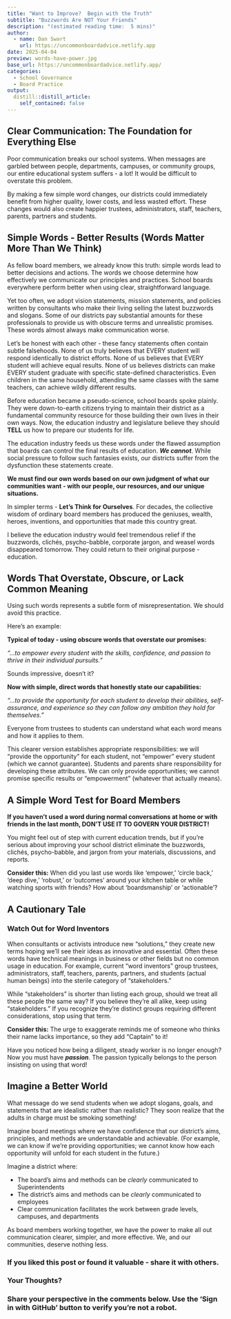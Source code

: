 ```yaml
---
title: "Want to Improve?  Begin with the Truth"  
subtitle: "Buzzwords Are NOT Your Friends"
description: "(estimated reading time:  5 mins)"
author:
  - name: Dan Swart
    url: https://uncommonboardadvice.netlify.app
date: 2025-04-04
preview: words-have-power.jpg
base_url: https://uncommonboardadvice.netlify.app/
categories:
  - School Governance
  - Board Practice
output:
  distill::distill_article:
    self_contained: false
---
```



## Clear Communication: The Foundation for Everything Else

Poor communication breaks our school systems. When messages are garbled between people, departments, campuses, or community groups, our entire educational system suffers - a lot! It would be difficult to overstate this problem.

By making a few simple word changes, our districts could immediately benefit from higher quality, lower costs, and less wasted effort. These changes would also create happier trustees, administrators, staff, teachers, parents, partners and students.


## Simple Words - Better Results (Words Matter More Than We Think)

As fellow board members, we already know this truth: simple words lead to better decisions and actions.  The words we choose determine how effectively we communicate our principles and practices. School boards everywhere perform better when using clear, straightforward language.

Yet too often, we adopt vision statements, mission statements, and policies written by consultants who make their living selling the latest buzzwords and slogans. Some of our districts pay substantial amounts for these professionals to provide us with obscure terms and unrealistic promises. These words almost always make communication worse.

Let's be honest with each other - these fancy statements often contain subtle falsehoods. None of us truly believes that EVERY student will respond identically to district efforts. None of us believes that EVERY student will achieve equal results. None of us believes districts can make EVERY student graduate with specific state-defined characteristics. Even children in the same household, attending the same classes with the same teachers, can achieve wildly different results.

Before education became a pseudo-science, school boards spoke plainly. They were down-to-earth citizens trying to maintain their district as a fundamental community resource for those building their own lives in their own ways. Now, the education industry and legislature believe they should **TELL** us how to prepare our students for life.

The education industry feeds us these words under the flawed assumption that boards can control the final results of education. ***We cannot***. While social pressure to follow such fantasies exists, our districts suffer from the dysfunction these statements create.

**We must find our own words based on our own judgment of what our communities want - with our people, our resources, and our unique situations.**

In simpler terms - **Let's Think for Ourselves**. For decades, the collective wisdom of ordinary board members has produced the geniuses, wealth, heroes, inventions, and opportunities that made this country great.

I believe the education industry would feel tremendous relief if the buzzwords, clichés, psycho-babble, corporate jargon, and weasel words disappeared tomorrow. They could return to their original purpose - education.


## Words That Overstate, Obscure, or Lack Common Meaning

Using such words represents a subtle form of misrepresentation. We should avoid this practice.

Here's an example:

**Typical of today - using obscure words that overstate our promises:**

*"...to empower every student with the skills, confidence, and passion to thrive in their individual pursuits."*

Sounds impressive, doesn't it?


**Now with simple, direct words that honestly state our capabilities:**

*"...to provide the opportunity for each student to develop their abilities, self-assurance, and experience so they can follow any ambition they hold for themselves."*

Everyone from trustees to students can understand what each word means and how it applies to them.

This clearer version establishes appropriate responsibilities: we will "provide the opportunity" for each student, not "empower" every student (which we cannot guarantee). Students and parents share responsibility for developing these attributes. We can only provide opportunities; we cannot promise specific results or "empowerment" (whatever that actually means).


## A Simple Word Test for Board Members

**If you haven't used a word during normal conversations at home or with friends in the last month, DON'T USE IT TO GOVERN YOUR DISTRICT!**

You might feel out of step with current education trends, but if you're serious about improving your school district eliminate the buzzwords, clichés, psycho-babble, and jargon from your materials, discussions, and reports.


<div class="callout-tip">
<strong>Consider this:</strong> When did you last use words like 'empower,' 'circle back,' 'deep dive,' 'robust,' or 'outcomes' around your kitchen table or while watching sports with friends? How about 'boardsmanship' or 'actionable'?
</div>


## A Cautionary Tale

### Watch Out for Word Inventors

When consultants or activists introduce new "solutions," they create new terms hoping we'll see their ideas as innovative and essential. Often these words have technical meanings in business or other fields but no common usage in education. For example, current "word inventors" group trustees, administrators, staff, teachers, parents, partners, and students (actual human beings) into the sterile category of "stakeholders."

While "stakeholders" is shorter than listing each group, should we treat all these people the same way? If you believe they're all alike, keep using "stakeholders." If you recognize they're distinct groups requiring different considerations, stop using that term.

<div class="callout-tip">
<strong>Consider this:</strong> The urge to exaggerate reminds me of someone who thinks their name lacks importance, so they add "Captain" to it!<br>

Have you noticed how being a diligent, steady worker is no longer enough? Now you must have <strong><em>passion</em></strong>. The passion typically belongs to the person insisting on using that word!
</div>


## Imagine a Better World

What message do we send students when we adopt slogans, goals, and statements that are idealistic rather than realistic?  They soon realize that the adults in charge must be smoking something!

Imagine board meetings where we have confidence that our district's aims, principles, and methods are understandable and achievable. (For example, we can know if we're providing opportunities; we cannot know how each opportunity will unfold for each student in the future.)

Imagine a district where:

- The board's aims and methods can be _clearly_ communicated to Superintendents
- The district's aims and methods can be _clearly_ communicated to employees
- Clear communication facilitates the work between grade levels, campuses, and departments

As board members working together, we have the power to make all out communication clearer, simpler, and more effective.  We, and our communities, deserve nothing less.


### If you liked this post or found it valuable - share it with others.


### Your Thoughts?

### Share your perspective in the comments below. Use the 'Sign in with GitHub' button to verify you're not a robot.

